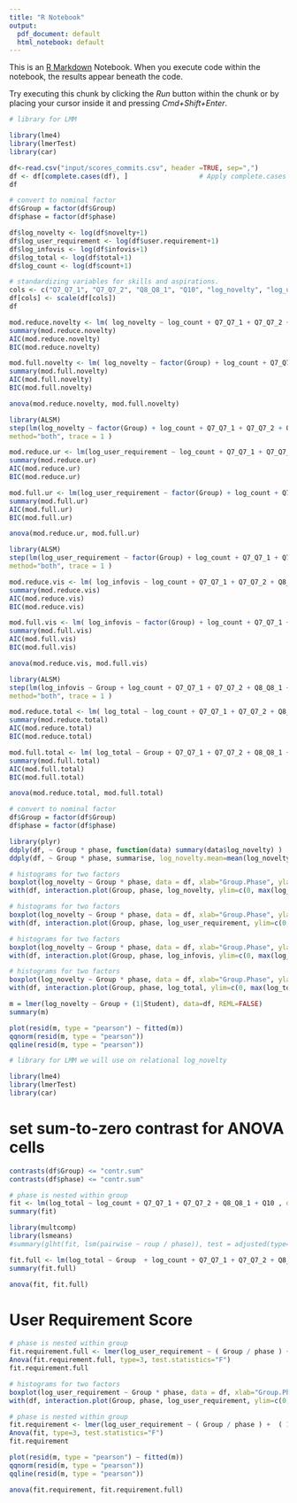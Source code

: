```yaml
---
title: "R Notebook"
output:
  pdf_document: default
  html_notebook: default
---
```


This is an [R Markdown](http://rmarkdown.rstudio.com) Notebook. When you execute code within the notebook, the results appear beneath the code. 

Try executing this chunk by clicking the *Run* button within the chunk or by placing your cursor inside it and pressing *Cmd+Shift+Enter*. 

```r
# library for LMM 

library(lme4)
library(lmerTest)
library(car)
```



```r
df<-read.csv("input/scores_commits.csv", header =TRUE, sep=",")
df <- df[complete.cases(df), ]                  # Apply complete.cases function
df
```

```r
# convert to nominal factor
df$Group = factor(df$Group)
df$phase = factor(df$phase)
```


```r
df$log_novelty <- log(df$novelty+1) 
df$log_user_requirement <- log(df$user.requirement+1)
df$log_infovis <- log(df$infovis+1)
df$log_total <- log(df$total+1)
df$log_count <- log(df$count+1)
```


```r
# standardizing variables for skills and aspirations. 
cols <- c("Q7_Q7_1", "Q7_Q7_2", "Q8_Q8_1", "Q10", "log_novelty", "log_user_requirement", "log_infovis", "log_total", "log_count")
df[cols] <- scale(df[cols])
df
```
```r
mod.reduce.novelty <- lm( log_novelty ~ log_count + Q7_Q7_1 + Q7_Q7_2 + Q8_Q8_1 + Q10, data = df)
summary(mod.reduce.novelty)
AIC(mod.reduce.novelty)
BIC(mod.reduce.novelty)

```


```r
mod.full.novelty <- lm( log_novelty ~ factor(Group) + log_count + Q7_Q7_1 + Q7_Q7_2 + Q8_Q8_1 + Q10, data = df)
summary(mod.full.novelty)
AIC(mod.full.novelty)
BIC(mod.full.novelty)

```

```r
anova(mod.reduce.novelty, mod.full.novelty)
```
```r
library(ALSM)
step(lm(log_novelty ~ factor(Group) + log_count + Q7_Q7_1 + Q7_Q7_2 + Q8_Q8_1 + Q10, data=df),
method="both", trace = 1 )
```

```r
mod.reduce.ur <- lm(log_user_requirement ~ log_count + Q7_Q7_1 + Q7_Q7_2 + Q8_Q8_1 + Q10 , data = df)
summary(mod.reduce.ur)
AIC(mod.reduce.ur)
BIC(mod.reduce.ur)
```

```r
mod.full.ur <- lm(log_user_requirement ~ factor(Group) + log_count + Q7_Q7_1 + Q7_Q7_2 + Q8_Q8_1 + Q10 , data = df)
summary(mod.full.ur)
AIC(mod.full.ur)
BIC(mod.full.ur)
```
```r
anova(mod.reduce.ur, mod.full.ur)
```
```r
library(ALSM)
step(lm(log_user_requirement ~ factor(Group) + log_count + Q7_Q7_1 + Q7_Q7_2 + Q8_Q8_1 + Q10, data=df),
method="both", trace = 1 )
```



```r
mod.reduce.vis <- lm( log_infovis ~ log_count + Q7_Q7_1 + Q7_Q7_2 + Q8_Q8_1 + Q10 , data = df)
summary(mod.reduce.vis)
AIC(mod.reduce.vis)
BIC(mod.reduce.vis)
```

```r
mod.full.vis <- lm( log_infovis ~ factor(Group) + log_count + Q7_Q7_1 + Q7_Q7_2 + Q8_Q8_1 + Q10 , data = df)
summary(mod.full.vis)
AIC(mod.full.vis)
BIC(mod.full.vis)
```
```r
anova(mod.reduce.vis, mod.full.vis)
```
```r
library(ALSM)
step(lm(log_infovis ~ Group + log_count + Q7_Q7_1 + Q7_Q7_2 + Q8_Q8_1 + Q10, data=df),
method="both", trace = 1 )
```
```r
mod.reduce.total <- lm( log_total ~ log_count + Q7_Q7_1 + Q7_Q7_2 + Q8_Q8_1 + Q10 , data = df)
summary(mod.reduce.total)
AIC(mod.reduce.total)
BIC(mod.reduce.total)
```


```r
mod.full.total <- lm( log_total ~ Group + Q7_Q7_1 + Q7_Q7_2 + Q8_Q8_1 + Q10 , data = df)
summary(mod.full.total)
AIC(mod.full.total)
BIC(mod.full.total)
```
```r
anova(mod.reduce.total, mod.full.total)
```

```r
# convert to nominal factor
df$Group = factor(df$Group)
df$phase = factor(df$phase)
```

```r
library(plyr)
ddply(df, ~ Group * phase, function(data) summary(data$log_novelty) )
ddply(df, ~ Group * phase, summarise, log_novelty.mean=mean(log_novelty), log_novelty.sd = sd(log_novelty))
```
```r
# histograms for two factors
boxplot(log_novelty ~ Group * phase, data = df, xlab="Group.Phase", ylab="log_novelty")
with(df, interaction.plot(Group, phase, log_novelty, ylim=c(0, max(log_novelty)))) # interaction plot
```

```r
# histograms for two factors
boxplot(log_novelty ~ Group * phase, data = df, xlab="Group.Phase", ylab="log_user_requirement")
with(df, interaction.plot(Group, phase, log_user_requirement, ylim=c(0, max(log_user_requirement)))) # interaction plot
```

```r
# histograms for two factors
boxplot(log_novelty ~ Group * phase, data = df, xlab="Group.Phase", ylab="log_infovis")
with(df, interaction.plot(Group, phase, log_infovis, ylim=c(0, max(log_infovis)))) # interaction plot
```

```r
# histograms for two factors
boxplot(log_novelty ~ Group * phase, data = df, xlab="Group.Phase", ylab="log_total")
with(df, interaction.plot(Group, phase, log_total, ylim=c(0, max(log_total)))) # interaction plot
```






```r
m = lmer(log_novelty ~ Group + (1|Student), data=df, REML=FALSE)
summary(m)
```
```r
plot(resid(m, type = "pearson") ~ fitted(m))
qqnorm(resid(m, type = "pearson"))
qqline(resid(m, type = "pearson"))
```
```r
# library for LMM we will use on relational log_novelty 

library(lme4)
library(lmerTest)
library(car)
```

# set sum-to-zero contrast for ANOVA cells 

```r
contrasts(df$Group) <= "contr.sum"
contrasts(df$phase) <= "contr.sum"
```

```r
# phase is nested within group 
fit <- lm(log_total ~ log_count + Q7_Q7_1 + Q7_Q7_2 + Q8_Q8_1 + Q10 , data = df)
summary(fit)
```

```r
library(multcomp)
library(lsmeans)
#summary(glht(fit, lsm(pairwise ~ roup / phase)), test = adjusted(type='holm'))
```

```r
fit.full <- lm(log_total ~ Group  + log_count + Q7_Q7_1 + Q7_Q7_2 + Q8_Q8_1 + Q10, data = df)
summary(fit.full)
```

```r
anova(fit, fit.full)
```



# User Requirement Score

```r
# phase is nested within group 
fit.requirement.full <- lmer(log_user_requirement ~ ( Group / phase ) + Q7_Q7_1 + Q7_Q7_2 + Q8_Q8_1 + Q10 + ( 1 | Student), data = df, REML = FALSE)
Anova(fit.requirement.full, type=3, test.statistics="F")
fit.requirement.full
```

```r
# histograms for two factors
boxplot(log_user_requirement ~ Group * phase, data = df, xlab="Group.Phase", ylab="log_user_requirement")
with(df, interaction.plot(Group, phase, log_user_requirement, ylim=c(0, max(log_user_requirement)))) # interaction plot
```


```r
# phase is nested within group 
fit.requirement <- lmer(log_user_requirement ~ ( Group / phase ) +  ( 1 | Student), data = df, REML = FALSE)
Anova(fit, type=3, test.statistics="F")
fit.requirement
```

```r
plot(resid(m, type = "pearson") ~ fitted(m))
qqnorm(resid(m, type = "pearson"))
qqline(resid(m, type = "pearson"))
```

```r
anova(fit.requirement, fit.requirement.full)
```
 
